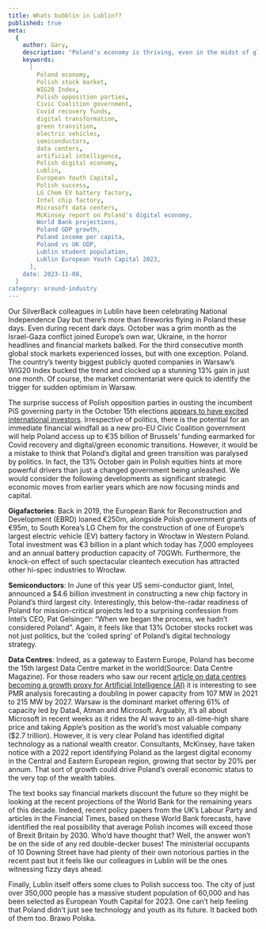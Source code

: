 ```yaml
---
title: Whats bubblin in Lublin??
published: true
meta:
  {
    author: Gary,
    description: "Poland's economy is thriving, even in the midst of global turmoil. The country is making significant investments in the digital and green economies, and is poised to become a major player in the global digital economy.",
    keywords:
      [
        Poland economy,
        Polish stock market,
        WIG20 Index,
        Polish opposition parties,
        Civic Coalition government,
        Covid recovery funds,
        digital transformation,
        green transition,
        electric vehicles,
        semiconductors,
        data centers,
        artificial intelligence,
        Polish digital economy,
        Lublin,
        European Youth Capital,
        Polish success,
        LG Chem EV battery factory,
        Intel chip factory,
        Microsoft data centers,
        McKinsey report on Poland's digital economy,
        World Bank projections,
        Poland GDP growth,
        Poland income per capita,
        Poland vs UK GDP,
        Lublin student population,
        Lublin European Youth Capital 2023,
      ],
    date: 2023-11-08,
  }
category: around-industry
---
```


Our SilverBack colleagues in Lublin have been celebrating National Independence Day but there’s more than fireworks flying in Poland these days. Even during recent dark days. October was a grim month as the Israel-Gaza conflict joined Europe’s own war, Ukraine, in the horror headlines and financial markets balked. For the third consecutive month global stock markets experienced losses, but with one exception. Poland. The country’s twenty biggest publicly quoted companies in Warsaw’s WIG20 Index bucked the trend and clocked up a stunning 13% gain in just one month. Of course, the market commentariat were quick to identify the trigger for sudden optimism in Warsaw.

The surprise success of Polish opposition parties in ousting the incumbent PiS governing party in the October 15th elections [appears to have excited international investors](https://www.ft.com/content/dd8b9e10-e867-4c2b-ad2c-93bdf65cdf8d). Irrespective of politics, there is the potential for an immediate financial windfall as a new pro-EU Civic Coalition government will help Poland access up to €35 billion of Brussels’ funding earmarked for Covid recovery and digital/green economic transitions. However, it would be a mistake to think that Poland’s digital and green transition was paralysed by politics. In fact, the 13% October gain in Polish equities hints at more powerful drivers than just a changed government being unleashed. We would consider the following developments as significant strategic economic moves from earlier years which are now focusing minds and capital.

**Gigafactories**: Back in 2019, the European Bank for Reconstruction and Development (EBRD) loaned €250m, alongside Polish government grants of €95m, to South Korea’s LG Chem for the construction of one of Europe’s largest electric vehicle (EV) battery factory in Wrocław in Western Poland. Total investment was €3 billion in a plant which today has 7,000 employees and an annual battery production capacity of 70GWh. Furthermore, the knock-on effect of such spectacular cleantech execution has attracted other hi-spec industries to Wrocław.

**Semiconductors**: In June of this year US semi-conductor giant, Intel, announced a $4.6 billion investment in constructing a new chip factory in Poland’s third largest city. Interestingly, this below-the-radar readiness of Poland for mission-critical projects led to a surprising confession from Intel’s CEO, Pat Gelsinger: “When we began the process, we hadn’t considered Poland”. Again, it feels like that 13% October stocks rocket was not just politics, but the ‘coiled spring’ of Poland’s digital technology strategy.

**Data Centres**: Indeed, as a gateway to Eastern Europe, Poland has become the 15th largest Data Centre market in the world(Source: Data Centre Magazine). For those readers who saw our recent [article on data centres becoming a growth proxy for Artificial Intelligence (AI)](https://silverback.ie/watch-the-virtuous-circularity-of-ai-data-centres-community-renewal/) it is interesting to see PMR analysis forecasting a doubling in power capacity from 107 MW in 2021 to 215 MW by 2027. Warsaw is the dominant market offering 61% of capacity led by Data4, Atman and Microsoft. Arguably, it’s all about Microsoft in recent weeks as it rides the AI wave to an all-time-high share price and taking Apple’s position as the world’s most valuable company ($2.7 trillion). However, it is very clear Poland has identified digital technology as a national wealth creator. Consultants, McKinsey, have taken notice with a 2022 report identifying Poland as the largest digital economy in the Central and Eastern European region, growing that sector by 20% per annum. That sort of growth could drive Poland’s overall economic status to the very top of the wealth tables.

The text books say financial markets discount the future so they might be looking at the recent projections of the World Bank for the remaining years of this decade. Indeed, recent policy papers from the UK’s Labour Party and articles in the Financial Times, based on these World Bank forecasts, have identified the real possibility that average Polish incomes will exceed those of Brexit Britain by 2030. Who’d have thought that? Well, the answer won’t be on the side of any red double-decker buses! The ministerial occupants of 10 Downing Street have had plenty of their own notorious parties in the recent past but it feels like our colleagues in Lublin will be the ones witnessing fizzy days ahead.

Finally, Lublin itself offers some clues to Polish success too. The city of just over 350,000 people has a massive student population of 60,000 and has been selected as European Youth Capital for 2023. One can’t help feeling that Poland didn’t just see technology and youth as its future. It backed both of them too. Brawo Polska.
